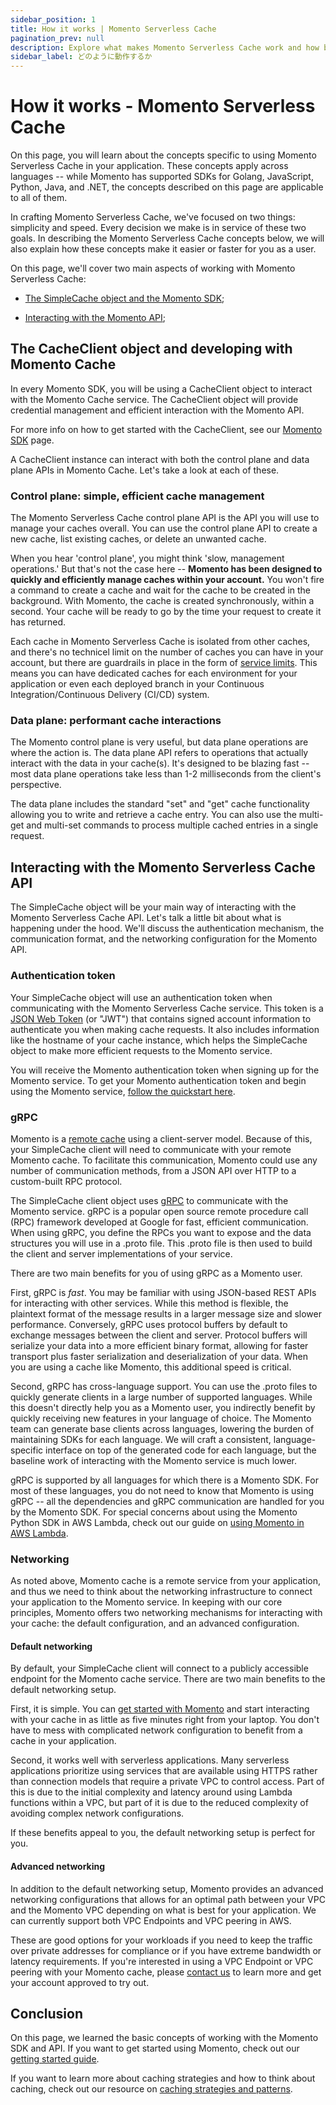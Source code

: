 ```yaml
---
sidebar_position: 1
title: How it works | Momento Serverless Cache
pagination_prev: null
description: Explore what makes Momento Serverless Cache work and how best to utilize it with your apps.
sidebar_label: どのように動作するか
---
```


# How it works - Momento Serverless Cache

On this page, you will learn about the concepts specific to using Momento Serverless Cache in your application. These concepts apply across languages -- while Momento has supported SDKs for Golang, JavaScript, Python, Java, and .NET, the concepts described on this page are applicable to all of them.

In crafting Momento Serverless Cache, we've focused on two things: simplicity and speed. Every decision we make is in service of these two goals. In describing the Momento Serverless Cache concepts below, we will also explain how these concepts make it easier or faster for you as a user.

On this page, we'll cover two main aspects of working with Momento Serverless Cache:

-   [The SimpleCache object and the Momento SDK](#the-simplecache-object);

-   [Interacting with the Momento API](#interacting-with-the-momento-api);

## The CacheClient object and developing with Momento Cache

In every Momento SDK, you will be using a CacheClient object to interact with the Momento Cache service. The CacheClient object will provide credential management and efficient interaction with the Momento API.

For more info on how to get started with the CacheClient, see our [Momento SDK](/develop) page.

A CacheClient instance can interact with both the control plane and data plane APIs in Momento Cache. Let's take a look at each of these.

### Control plane: simple, efficient cache management

The Momento Serverless Cache control plane API is the API you will use to manage your caches overall. You can use the control plane API to create a new cache, list existing caches, or delete an unwanted cache.

When you hear 'control plane', you might think 'slow, management operations.' But that's not the case here -- **Momento has been designed to quickly and efficiently manage caches within your account.** You won't fire a command to create a cache and wait for the cache to be created in the background. With Momento, the cache is created synchronously, within a second. Your cache will be ready to go by the time your request to create it has returned.

Each cache in Momento Serverless Cache is isolated from other caches, and there's no technicel limit on the number of caches you can have in your account, but there are guardrails in place in the form of [service limits](./../manage/limits). This means you can have dedicated caches for each environment for your application or even each deployed branch in your Continuous Integration/Continuous Delivery (CI/CD) system.

### Data plane: performant cache interactions

The Momento control plane is very useful, but data plane operations are where the action is. The data plane API refers to operations that actually interact with the data in your cache(s). It's designed to be blazing fast -- most data plane operations take less than 1-2 milliseconds from the client's perspective.

The data plane includes the standard "set" and "get" cache functionality allowing you to write and retrieve a cache entry. You can also use the multi-get and multi-set commands to process multiple cached entries in a single request.

## Interacting with the Momento Serverless Cache API

The SimpleCache object will be your main way of interacting with the Momento Serverless Cache API. Let's talk a little bit about what is happening under the hood. We'll discuss the authentication mechanism, the communication format, and the networking configuration for the Momento API.

### Authentication token

Your SimpleCache object will use an authentication token when communicating with the Momento Serverless Cache service. This token is a [JSON Web Token](https://en.wikipedia.org/wiki/JSON_Web_Token) (or "JWT") that contains signed account information to authenticate you when making cache requests. It also includes information like the hostname of your cache instance, which helps the SimpleCache object to make more efficient requests to the Momento service.

You will receive the Momento authentication token when signing up for the Momento service. To get your Momento authentication token and begin using the Momento service, [follow the quickstart here](/getting-started).

### gRPC

Momento is a [remote cache](/introduction/common-caching-patterns#where-to-cache----local-vs-remote-caching) using a client-server model. Because of this, your SimpleCache client will need to communicate with your remote Momento cache. To facilitate this communication, Momento could use any number of communication methods, from a JSON API over HTTP to a custom-built RPC protocol.

The SimpleCache client object uses [gRPC](https://grpc.io/) to communicate with the Momento service. gRPC is a popular open source remote procedure call (RPC) framework developed at Google for fast, efficient communication. When using gRPC, you define the RPCs you want to expose and the data structures you will use in a .proto file. This .proto file is then used to build the client and server implementations of your service.

There are two main benefits for you of using gRPC as a Momento user.

First, gRPC is _fast_. You may be familiar with using JSON-based REST APIs for interacting with other services. While this method is flexible, the plaintext format of the message results in a larger message size and slower performance. Conversely, gRPC uses protocol buffers by default to exchange messages between the client and server. Protocol buffers will serialize your data into a more efficient binary format, allowing for faster transport plus faster serialization and deserialization of your data. When you are using a cache like Momento, this additional speed is critical.

Second, gRPC has cross-language support. You can use the .proto files to quickly generate clients in a large number of supported languages. While this doesn't directly help you as a Momento user, you indirectly benefit by quickly receiving new features in your language of choice. The Momento team can generate base clients across languages, lowering the burden of maintaining SDKs for each language. We will craft a consistent, language-specific interface on top of the generated code for each language, but the baseline work of interacting with the Momento service is much lower.

gRPC is supported by all languages for which there is a Momento SDK. For most of these languages, you do not need to know that Momento is using gRPC -- all the dependencies and gRPC communication are handled for you by the Momento SDK. For special concerns about using the Momento Python SDK in AWS Lambda, check out our guide on [using Momento in AWS Lambda](./../develop/guides/caching-with-aws-lambda#python).

### Networking

As noted above, Momento cache is a remote service from your application, and thus we need to think about the networking infrastructure to connect your application to the Momento service. In keeping with our core principles, Momento offers two networking mechanisms for interacting with your cache: the default configuration, and an advanced configuration.

#### Default networking

By default, your SimpleCache client will connect to a publicly accessible endpoint for the Momento cache service. There are two main benefits to the default networking setup.

First, it is simple. You can [get started with Momento](/getting-started) and start interacting with your cache in as little as five minutes right from your laptop. You don't have to mess with complicated network configuration to benefit from a cache in your application.

Second, it works well with serverless applications. Many serverless applications prioritize using services that are available using HTTPS rather than connection models that require a private VPC to control access. Part of this is due to the initial complexity and latency around using Lambda functions within a VPC, but part of it is due to the reduced complexity of avoiding complex network configurations.

If these benefits appeal to you, the default networking setup is perfect for you.

#### Advanced networking

In addition to the default networking setup, Momento provides an advanced networking configurations that allows for an optimal path between your VPC and the Momento VPC depending on what is best for your application. We can currently support both VPC Endpoints and VPC peering in AWS.

These are good options for your workloads if you need to keep the traffic over private addresses for compliance or if you have extreme bandwidth or latency requirements. If you're interested in using a VPC Endpoint or VPC peering with your Momento cache, please [contact us](mailto:support@momentohq.com) to learn more and get your account approved to try out.

## Conclusion

On this page, we learned the basic concepts of working with the Momento SDK and API. If you want to get started using Momento, check out our [getting started guide](/getting-started).

If you want to learn more about caching strategies and how to think about caching, check out our resource on [caching strategies and patterns](./../introduction/common-caching-patterns).

